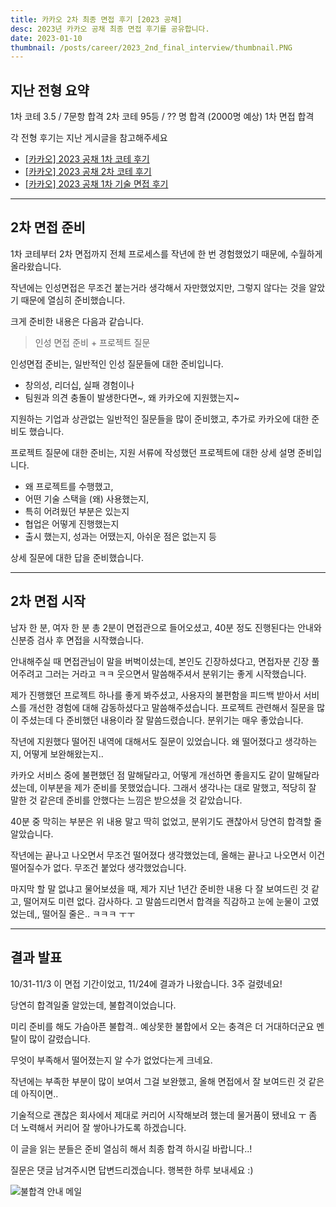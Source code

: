 ```yaml
---
title: 카카오 2차 최종 면접 후기 [2023 공채]
desc: 2023년 카카오 공채 최종 면접 후기를 공유합니다.
date: 2023-01-10
thumbnail: /posts/career/2023_2nd_final_interview/thumbnail.PNG
---
```


## 지난 전형 요약

1차 코테 3.5 / 7문항 합격
2차 코테 95등 / ?? 명 합격 (2000명 예상)
1차 면접 합격

각 전형 후기는 지난 게시글을 참고해주세요

- [[카카오] 2023 공채 1차 코테 후기](/blog/career/2023_1st_coding_test)
- [[카카오] 2023 공채 2차 코테 후기](/blog/career/2023_2nd_coding_test)
- [[카카오] 2023 공채 1차 기술 면접 후기](/blog/career/2023_1st_tech_interview)

---

## 2차 면접 준비
1차 코테부터 2차 면접까지 전체 프로세스를 작년에 한 번 경험했었기 때문에, 수월하게 올라왔습니다.

작년에는 인성면접은 무조건 붙는거라 생각해서 자만했었지만, 
그렇지 않다는 것을 알았기 때문에 열심히 준비했습니다.

크게 준비한 내용은 다음과 같습니다.

> 인성 면접 준비 + 프로젝트 질문


인성면접 준비는, 일반적인 인성 질문들에 대한 준비입니다. 

- 창의성, 리더십, 실패 경험이나
- 팀원과 의견 충돌이 발생한다면~, 왜 카카오에 지원했는지~

지원하는 기업과 상관없는 일반적인 질문들을 많이 준비했고,
추가로 카카오에 대한 준비도 했습니다.

프로젝트 질문에 대한 준비는,
지원 서류에 작성했던 프로젝트에 대한 상세 설명 준비입니다.

- 왜 프로젝트를 수행했고,
- 어떤 기술 스택을 (왜) 사용했는지,
- 특히 어려웠던 부분은 있는지
- 협업은 어떻게 진행했는지
- 출시 했는지, 성과는 어땠는지, 아쉬운 점은 없는지 등

상세 질문에 대한 답을 준비했습니다.

---

## 2차 면접 시작
남자 한 분, 여자 한 분 총 2분이 면접관으로 들어오셨고,
40분 정도 진행된다는 안내와 신분증 검사 후 면접을 시작했습니다.
 
안내해주실 때 면접관님이 말을 버벅이셨는데,
본인도 긴장하셨다고, 면접자분 긴장 풀어주려고 그러는 거라고 ㅋㅋ
웃으면서 말씀해주셔서 분위기는 좋게 시작했습니다.

제가 진행했던 프로젝트 하나를 좋게 봐주셨고,
사용자의 불편함을 피드백 받아서 서비스를 개선한 경험에 대해 감동하셨다고 말씀해주셨습니다.
프로젝트 관련해서 질문을 많이 주셨는데 다 준비했던 내용이라 잘 말씀드렸습니다.
분위기는 매우 좋았습니다.

작년에 지원했다 떨어진 내역에 대해서도 질문이 있었습니다.
왜 떨어졌다고 생각하는지, 어떻게 보완해왔는지..

카카오 서비스 중에 불편했던 점 말해달라고, 어떻게 개선하면 좋을지도 같이 말해달라셨는데,
이부분을 제가 준비를 못했었습니다.
그래서 생각나는 대로 말했고, 적당히 잘 말한 것 같은데
준비를 안했다는 느낌은 받으셨을 것 같았습니다.

40분 중 막히는 부분은 위 내용 말고 딱히 없었고, 
분위기도 괜찮아서 당연히 합격할 줄 알았습니다.

작년에는 끝나고 나오면서 무조건 떨어졌다 생각했었는데,
올해는 끝나고 나오면서 이건 떨어질수가 없다. 무조건 붙었다 생각했었습니다. 

마지막 할 말 없냐고 물어보셨을 때,
제가 지난 1년간 준비한 내용 다 잘 보여드린 것 같고, 떨어져도 미련 없다. 감사하다.
고 말씀드리면서 합격을 직감하고 눈에 눈물이 고였었는데,,
떨어질 줄은.. ㅋㅋㅋ ㅜㅜ

---

## 결과 발표
10/31-11/3 이 면접 기간이었고, 11/24에 결과가 나왔습니다. 
3주 걸렸네요!

당연히 합격일줄 알았는데,
불합격이었습니다. 

미리 준비를 해도 가슴아픈 불합격.. 예상못한 불합에서 오는 충격은 더 거대하더군요
멘탈이 많이 갈렸습니다.

무엇이 부족해서 떨어졌는지 알 수가 없었다는게 크네요.

작년에는 부족한 부분이 많이 보여서 그걸 보완했고, 
올해 면접에서 잘 보여드린 것 같은데 아직이면..

기술적으로 괜찮은 회사에서 제대로 커리어 시작해보려 했는데 물거품이 됐네요 ㅜ
좀 더 노력해서 커리어 잘 쌓아나가도록 하겠습니다.

이 글을 읽는 분들은 준비 열심히 해서 최종 합격 하시길 바랍니다..!

질문은 댓글 남겨주시면 답변드리겠습니다.
행복한 하루 보내세요 :)

![불합격 안내 메일](/posts/career/2023_2nd_final_interview/1.png)